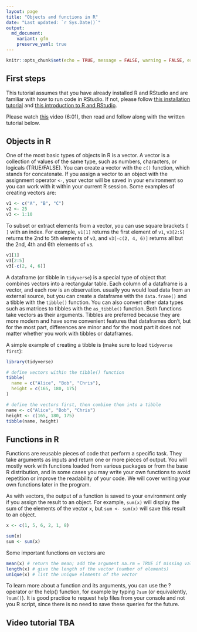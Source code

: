 ```yaml
---
layout: page
title: "Objects and functions in R"
date: "Last updated: `r Sys.Date()`"
output:
  md_document:
    variant: gfm
    preserve_yaml: true
---
```


```r
knitr::opts_chunk$set(echo = TRUE, message = FALSE, warning = FALSE, error = FALSE)
```

## First steps

This tutorial assumes that you have already installed R and RStudio and are familiar with how to run code in RStudio.
If not, please follow [this installation tutorial](../r_install) and [this introduction to R and RStudio](../r_basics).

Please watch [this](https://vimeo.com/1011760990/6d3b5deec3) video (6:01), then read and follow along with the written tutorial below.

## Objects in R

One of the most basic types of objects in R is a vector. 
A vector is a collection of values of the same type, such as numbers, characters, or logicals (TRUE/FALSE). 
You can create a vector with the `c()` function, which stands for concatenate. 
If you assign a vector to an object with the assignment operator `<-`, your vector will be saved in your environment so you can work with it within your current R session.
Some examples of creating vectors are:

```r
v1 <- c("A", "B", "C")
v2 <- 25
v3 <- 1:10
```


To subset or extract elements from a vector, you can use square brackets `[ ]` with an index. For example, `v1[1]` returns the first element of `v1`, `v3[2:5]` returns the 2nd to 5th elements of `v3`, and `v3[-c(2, 4, 6)]` returns all but the 2nd, 4th and 6th elements of `v3`.

```r
v1[1]
v3[2:5]
v3[-c(2, 4, 6)]
```

A dataframe (or tibble in `tidyverse`) is a special type of object that combines vectors into a rectangular table. 
Each column of a dataframe is a vector, and each row is an observation. 
usually you would load data from an external source, but you can create a dataframe with the `data.frame()` and a tibble with the `tibble()` function.
You can also convert other data types such as matrices to tibbles with the `as_tibble()` function.
Both functions take vectors as their arguments.
Tibbles are preferred because they are more modern and have some convenient features that dataframes don't, but for the most part, differences are minor and for the most part it does not matter whether you work with tibbles or dataframes.

A simple example of creating a tibble is (make sure to load `tidyverse first`):

```r
library(tidyverse)

# define vectors within the tibble() function
tibble(
  name = c("Alice", "Bob", "Chris"),
  height = c(165, 180, 175)
)

# define the vectors first, then combine them into a tibble
name <- c("Alice", "Bob", "Chris")
height <- c(165, 180, 175)
tibble(name, height)
```

## Functions in R

Functions are reusable pieces of code that perform a specific task. 
They take arguments as inputs and return one or more pieces of output. 
You will mostly work with functions loaded from various packages or from the base R distribution, and in some cases you may write your own functions to avoid repetition or improve the readability of your code.
We will cover writing your own functions later in the program.

As with vectors, the output of a function is saved to your environment only if you assign the result to an object.
For example, `sum(x)` will display the sum of the elements of the vector `x`, but `sum <- sum(x)` will save this result to an object.

```r
x <- c(1, 5, 6, 2, 1, 8)

sum(x)
sum <- sum(x)
```

Some important functions on vectors are

```r
mean(x) # return the mean; add the argument na.rm = TRUE if missing values should be excluded
length(x) # give the length of the vector (number of elements)
unique(x) # list the unique elements of the vector
```

To learn more about a function and its arguments, you can use the ? operator or the help() function, for example by typing `?sum` (or equivalently, `?sum()`).
It is good practice to request help files from your console and not you R script, since there is no need to save these queries for the future.

## Video tutorial TBA
